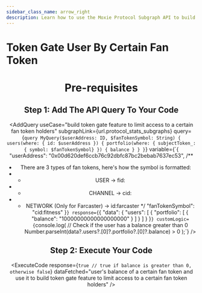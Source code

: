 ```yaml
---
sidebar_class_name: arrow_right
description: Learn how to use the Moxie Protocol Subgraph API to build token gate feature to limit access to a certain fan token holders.
---
```



# Token Gate User By Certain Fan Token

<Header
  useCase="build token gate feature to limit access to a certain fan token holders"
  apiName="Moxie Protocol Subgraph"
/>

# Pre-requisites

<Prerequisites apiName="Moxie Protocol Subgraph" />

## Step 1: Add The API Query To Your Code

<AddQuery
  useCase="build token gate feature to limit access to a certain fan token holders"
  subgraphLink={url.protocol_stats_subgraphs}
  query={`query MyQuery($userAddress: ID, $fanTokenSymbol: String) {
  users(where: { id: $userAddress }) {
    portfolio(where: { subjectToken_: { symbol: $fanTokenSymbol} }) {
      balance
    }
  }
}`}
  variable={`{
  "userAddress": "0x00d620def6ccb76c92dbfc87bc2bebab7637ec53",
  /**
   * There are 3 types of fan tokens, here's how the symbol is formatted:
   * - USER -> fid:<fid>
   * - CHANNEL -> cid:<channel-id>
   * - NETWORK (Only for Farcaster) -> id:farcaster
   */
  "fanTokenSymbol": "cid:fitness"
}`}
  response={`{
  "data": {
    "users": [
      {
        "portfolio": [
          {
            "balance": "10000000000000000000"
          }
        ]
      }
    ]
  }
}`}
  customLogic={`console.log(
    // Check if the user has a balance greater than 0
    Number.parseInt(data?.users?.[0]?.portfolio?.[0]?.balance) > 0
  );`}
/>

## Step 2: Execute Your Code

<ExecuteCode
  response={`true // true if balance is greater than 0, otherwise false`}
  dataFetched="user's balance of a certain fan token and use it to build token gate feature to limit access to a certain fan token holders"
/>

<DeveloperSupport />

